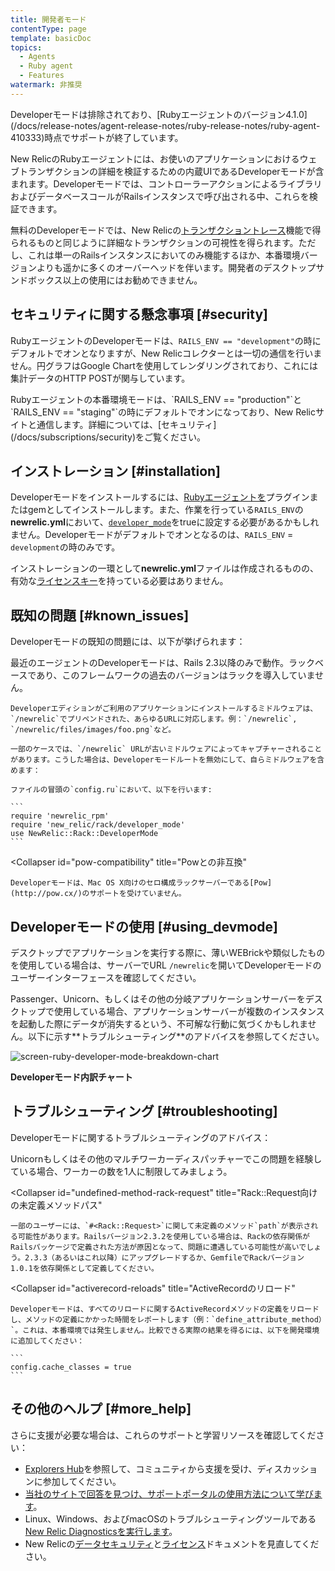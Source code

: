 ```yaml
---
title: 開発者モード
contentType: page
template: basicDoc
topics:
  - Agents
  - Ruby agent
  - Features
watermark: 非推奨
---
```


<Callout variant="caution">
  Developerモードは排除されており、[Rubyエージェントのバージョン4.1.0](/docs/release-notes/agent-release-notes/ruby-release-notes/ruby-agent-410333)時点でサポートが終了しています。
</Callout>

New RelicのRubyエージェントには、お使いのアプリケーションにおけるウェブトランザクションの詳細を検証するための内蔵UIであるDeveloperモードが含まれます。Developerモードでは、コントローラーアクションによるライブラリおよびデータベースコールがRailsインスタンスで呼び出される中、これらを検証できます。

無料のDeveloperモードでは、New Relicの[トランザクショントレース](/docs/apm/transactions/transaction-traces/introduction-transaction-traces)機能で得られるものと同じように詳細なトランザクションの可視性を得られます。ただし、これは単一のRailsインスタンスにおいてのみ機能するほか、本番環境バージョンよりも遥かに多くのオーバーヘッドを伴います。開発者のデスクトップサンドボックス以上の使用にはお勧めできません。

## セキュリティに関する懸念事項 [#security]

RubyエージェントのDeveloperモードは、`RAILS_ENV == "development"`の時にデフォルトでオンとなりますが、New Relicコレクターとは一切の通信を行いません。円グラフはGoogle Chartを使用してレンダリングされており、これには集計データのHTTP POSTが関与しています。

<Callout variant="tip">
  Rubyエージェントの本番環境モードは、`RAILS_ENV == "production"`と`RAILS_ENV == "staging"`の時にデフォルトでオンになっており、New Relicサイトと通信します。詳細については、[セキュリティ](/docs/subscriptions/security)をご覧ください。
</Callout>

## インストレーション [#installation]

Developerモードをインストールするには、[Rubyエージェントを](/docs/ruby/ruby-agent-installation)プラグインまたはgemとしてインストールします。また、作業を行っている`RAILS_ENV`の**newrelic.yml**において、[`developer_mode`](/docs/agents/ruby-agent/installation-configuration/ruby-agent-configuration#developer_mode)をtrueに設定する必要があるかもしれません。Developerモードがデフォルトでオンとなるのは、`RAILS_ENV` = `development`の時のみです。

インストレーションの一環として**newrelic.yml**ファイルは作成されるものの、有効な[ライセンスキー](/docs/accounts-partnerships/accounts/account-setup/license-key)を持っている必要はありません。

## 既知の問題 [#known_issues]

Developerモードの既知の問題には、以下が挙げられます：

<CollapserGroup>
  <Collapser
    id="rails-23"
    title="Rails 2.3以降が必要"
  >
    最近のエージェントのDeveloperモードは、Rails 2.3以降のみで動作。ラックベースであり、このフレームワークの過去のバージョンはラックを導入していません。

    Developerエディションがご利用のアプリケーションにインストールするミドルウェアは、`/newrelic`でプリペンドされた、あらゆるURLに対応します。例：`/newrelic`, `/newrelic/files/images/foo.png`など。

    一部のケースでは、`/newrelic` URLが古いミドルウェアによってキャプチャーされることがあります。こうした場合は、Developerモードルートを無効にして、自らミドルウェアを含めます：

    ファイルの冒頭の`config.ru`において、以下を行います:

    ```
    require 'newrelic_rpm'
    require 'new_relic/rack/developer_mode'
    use NewRelic::Rack::DeveloperMode
    ```
  </Collapser>

  <Collapser
    id="pow-compatibility"
    title="Powとの非互換"
  >
    Developerモードは、Mac OS X向けのセロ構成ラックサーバーである[Pow](http://pow.cx/)のサポートを受けていません。
  </Collapser>
</CollapserGroup>

## Developerモードの使用 [#using_devmode]

デスクトップでアプリケーションを実行する際に、薄いWEBrickや類似したものを使用している場合は、サーバーでURL `/newrelic`を開いてDeveloperモードのユーザーインターフェースを確認してください。

<Callout variant="caution">
  Passenger、Unicorn、もしくはその他の分岐アプリケーションサーバーをデスクトップで使用している場合、アプリケーションサーバーが複数のインスタンスを起動した際にデータが消失するという、不可解な行動に気づくかもしれません。以下に示す**トラブルシューティング**のアドバイスを参照してください。
</Callout>

![screen-ruby-developer-mode-breakdown-chart](./images/screen-breakdown-chart.png "screen-ruby-developer-mode-breakdown-chart")

**Developerモード内訳チャート**

## トラブルシューティング [#troubleshooting]

Developerモードに関するトラブルシューティングのアドバイス：

<CollapserGroup>
  <Collapser
    id="disappearing-request"
    title="リクエストの消失"
  >
    Unicornもしくはその他のマルチワーカーディスパッチャーでこの問題を経験している場合、ワーカーの数を1人に制限してみましょう。
  </Collapser>

  <Collapser
    id="undefined-method-rack-request"
    title="Rack::Request向けの未定義メソッドパス"
  >
    一部のユーザーには、`#<Rack::Request>`に関して未定義のメソッド`path`が表示される可能性があります。Railsバージョン2.3.2を使用している場合は、Rackの依存関係がRailsパッケージで定義された方法が原因となって、問題に遭遇している可能性が高いでしょう。2.3.3（あるいはこれ以降）にアップグレードするか、GemfileでRackバージョン1.0.1を依存関係として定義してください。
  </Collapser>

  <Collapser
    id="activerecord-reloads"
    title="ActiveRecordのリロード"
  >
    Developerモードは、すべてのリロードに関するActiveRecordメソッドの定義をリロードし、メソッドの定義にかかった時間をレポートします（例：`define_attribute_method）`。これは、本番環境では発生しません。比較できる実際の結果を得るには、以下を開発環境に追加してください：

    ```
    config.cache_classes = true
    ```
  </Collapser>
</CollapserGroup>

## その他のヘルプ [#more_help]

さらに支援が必要な場合は、これらのサポートと学習リソースを確認してください：

* [Explorers Hub](https://discuss.newrelic.com/)を参照して、コミュニティから支援を受け、ディスカッションに参加してください。
* [当社のサイトで回答を見つけ、サポートポータルの使用方法について学びます](/docs/using-new-relic/welcome-new-relic/get-started/find-help-use-support-portal)。
* Linux、Windows、およびmacOSのトラブルシューティングツールである[New Relic Diagnosticsを実行します](/docs/using-new-relic/cross-product-functions/troubleshooting/new-relic-diagnostics)。
* New Relicの[データセキュリティ](/docs/security)と[ライセンス](/docs/licenses)ドキュメントを見直してください。
